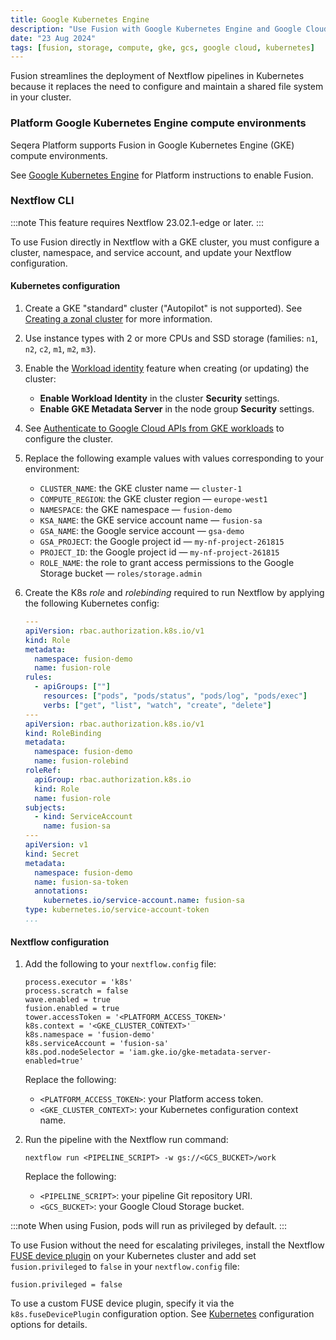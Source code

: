 ```yaml
---
title: Google Kubernetes Engine
description: "Use Fusion with Google Kubernetes Engine and Google Cloud Storage"
date: "23 Aug 2024"
tags: [fusion, storage, compute, gke, gcs, google cloud, kubernetes]
---
```


Fusion streamlines the deployment of Nextflow pipelines in Kubernetes because it replaces the need to configure
and maintain a shared file system in your cluster.

### Platform Google Kubernetes Engine compute environments 

Seqera Platform supports Fusion in Google Kubernetes Engine (GKE) compute environments. 

See [Google Kubernetes Engine](https://docs.seqera.io/platform-cloud/compute-envs/gke) for Platform instructions to enable Fusion.

### Nextflow CLI

:::note
This feature requires Nextflow 23.02.1-edge or later.
:::

To use Fusion directly in Nextflow with a GKE cluster, you must configure a cluster, namespace, and service account, and update your Nextflow configuration. 

#### Kubernetes configuration

1. Create a GKE "standard" cluster ("Autopilot" is not supported). See [Creating a zonal cluster](https://cloud.google.com/kubernetes-engine/docs/how-to/creating-a-zonal-cluster) for more information.
1. Use instance types with 2 or more CPUs and SSD storage (families: `n1`, `n2`, `c2`, `m1`, `m2`, `m3`).
1. Enable the [Workload identity](https://cloud.google.com/kubernetes-engine/docs/how-to/workload-identity) feature when creating (or updating) the cluster:
    - **Enable Workload Identity** in the cluster **Security** settings.
    - **Enable GKE Metadata Server** in the node group **Security** settings.
1. See [Authenticate to Google Cloud APIs from GKE workloads](https://cloud.google.com/kubernetes-engine/docs/how-to/workload-identity#kubectl) to configure the cluster.
1. Replace the following example values with values corresponding to your environment:
    - `CLUSTER_NAME`: the GKE cluster name — `cluster-1`
    - `COMPUTE_REGION`: the GKE cluster region — `europe-west1`
    - `NAMESPACE`: the GKE namespace — `fusion-demo`
    - `KSA_NAME`: the GKE service account name — `fusion-sa`
    - `GSA_NAME`: the Google service account — `gsa-demo`
    - `GSA_PROJECT`: the Google project id — `my-nf-project-261815`
    - `PROJECT_ID`: the Google project id — `my-nf-project-261815`
    - `ROLE_NAME`: the role to grant access permissions to the Google Storage bucket — `roles/storage.admin`
1. Create the K8s _role_ and _rolebinding_ required to run Nextflow by applying the following Kubernetes config:

    ```yaml
    ---
    apiVersion: rbac.authorization.k8s.io/v1
    kind: Role
    metadata:
      namespace: fusion-demo
      name: fusion-role
    rules:
      - apiGroups: [""]
        resources: ["pods", "pods/status", "pods/log", "pods/exec"]
        verbs: ["get", "list", "watch", "create", "delete"]
    ---
    apiVersion: rbac.authorization.k8s.io/v1
    kind: RoleBinding
    metadata:
      namespace: fusion-demo
      name: fusion-rolebind
    roleRef:
      apiGroup: rbac.authorization.k8s.io
      kind: Role
      name: fusion-role
    subjects:
      - kind: ServiceAccount
        name: fusion-sa
    ---
    apiVersion: v1
    kind: Secret
    metadata:
      namespace: fusion-demo
      name: fusion-sa-token
      annotations:
        kubernetes.io/service-account.name: fusion-sa
    type: kubernetes.io/service-account-token
    ...
    ```

#### Nextflow configuration

1. Add the following to your `nextflow.config` file:

    ```
    process.executor = 'k8s'
    process.scratch = false
    wave.enabled = true
    fusion.enabled = true
    tower.accessToken = '<PLATFORM_ACCESS_TOKEN>'  
    k8s.context = '<GKE_CLUSTER_CONTEXT>'
    k8s.namespace = 'fusion-demo'
    k8s.serviceAccount = 'fusion-sa'
    k8s.pod.nodeSelector = 'iam.gke.io/gke-metadata-server-enabled=true'
    ```

    Replace the following:
    - `<PLATFORM_ACCESS_TOKEN>`: your Platform access token.
    - `<GKE_CLUSTER_CONTEXT>`: your Kubernetes configuration context name.

1. Run the pipeline with the Nextflow run command:

    ```
    nextflow run <PIPELINE_SCRIPT> -w gs://<GCS_BUCKET>/work
    ```

    Replace the following:
    - `<PIPELINE_SCRIPT>`: your pipeline Git repository URI.
    - `<GCS_BUCKET>`: your Google Cloud Storage bucket.

:::note
When using Fusion, pods will run as privileged by default.
:::

To use Fusion without the need for escalating privileges, install the Nextflow [FUSE device plugin](https://github.com/nextflow-io/k8s-fuse-plugin) on your Kubernetes cluster and add set `fusion.privileged` to `false` in your `nextflow.config` file:

```
fusion.privileged = false
```

To use a custom FUSE device plugin, specify it via the `k8s.fuseDevicePlugin` configuration option. See [Kubernetes](https://www.nextflow.io/docs/latest/reference/config.html#k8s) configuration options for details.
